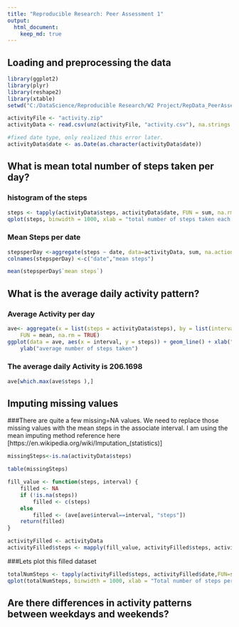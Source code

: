 ```yaml
---
title: "Reproducible Research: Peer Assessment 1"
output: 
  html_document:
    keep_md: true
---
```



## Loading and preprocessing the data
```R
library(ggplot2)
library(plyr)
library(reshape2)
library(xtable)
setwd("C:/DataScience/Reproducible Research/W2 Project/RepData_PeerAssessment1/");

activityFile <- "activity.zip"
activityData <- read.csv(unz(activityFile, "activity.csv"), na.strings = "NA")

#fixed date type, only realized this error later.
activityData$date <- as.Date(as.character(activityData$date))
```


## What is mean total number of steps taken per day?

### histogram of the steps 
```r
steps <- tapply(activityData$steps, activityData$date, FUN = sum, na.rm = TRUE)
qplot(steps, binwidth = 1000, xlab = "total number of steps taken each day") 
```

### Mean Steps per date
```r
stepsperDay <-aggregate(steps ~ date, data=activityData, sum, na.action = na.omit)
colnames(stepsperDay) <-c("date","mean steps")

mean(stepsperDay$`mean steps`)

```

## What is the average daily activity pattern?
### Average Activity per day
```r
ave<- aggregate(x = list(steps = activityData$steps), by = list(interval = activityData$interval), 
    FUN = mean, na.rm = TRUE)
ggplot(data = ave, aes(x = interval, y = steps)) + geom_line() + xlab("5-minute intervals") + 
    ylab("average number of steps taken")

```

### The average daily Activity is 206.1698
```r
ave[which.max(ave$steps ),]
```

## Imputing missing values

###There are quite a few missing=NA values. We need to replace those missing values with the mean steps in the associate interval. I am using the mean imputing method reference here [https://en.wikipedia.org/wiki/Imputation_(statistics)]

```r
missingSteps<-is.na(activityData$steps)

table(missingSteps)
```


```r

fill_value <- function(steps, interval) {
    filled <- NA
    if (!is.na(steps))
        filled <- c(steps)
    else
        filled <- (ave[ave$interval==interval, "steps"])
    return(filled)
}

activityFilled <- activityData
activityFilled$steps <- mapply(fill_value, activityFilled$steps, activityFilled$interval)

```

###Lets plot this filled dataset

```r

totalNumSteps <- tapply(activityFilled$steps, activityFilled$date,FUN=sum)
qplot(totalNumSteps, binwidth = 1000, xlab = "Total number of steps per each day")
```

## Are there differences in activity patterns between weekdays and weekends?
